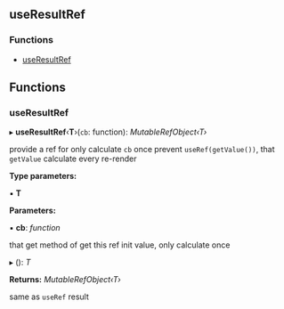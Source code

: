 <!-- This file generate automatically, should not modify that directly -->


<Meta title="API Reference/Hooks/useResultRef" />

## useResultRef

### Functions

- [useResultRef](#useresultref)

## Functions

### useResultRef

▸ **useResultRef**‹**T**›(`cb`: function): _MutableRefObject‹T›_

provide a ref for only calculate `cb` once
prevent `useRef(getValue())`, that `getValue` calculate every re-render

**Type parameters:**

▪ **T**

**Parameters:**

▪ **cb**: _function_

that get method of get this ref init value, only calculate once

▸ (): _T_

**Returns:** _MutableRefObject‹T›_

same as `useRef` result
